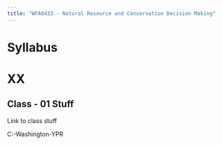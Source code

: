 ```yaml
---
title: "WFA8433 - Natural Resource and Conservation Decision Making"
---
```


# Syllabus

# XX
 
## Class - 01 Stuff

Link to class stuff

C:\Users\mcolvin\Documents\projects\Lake-Washington-YPR